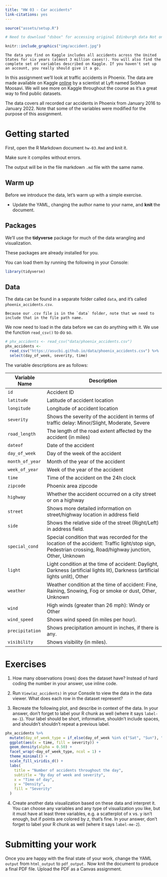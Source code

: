 ```yaml
---
title: "HW 03 - Car accidents"
link-citations: yes
---
```



```r
source("assets/setup.R")

# Need to download "dsbox" for accessing original Edinburgh data Not on CRAN: devtools::install_github("rstudio-education/dsbox")
```

```r
knitr::include_graphics("img/accident.jpg")
```

```marginfigure
The data you find on Kaggle includes all accidents across the United States for six years (almost 3 million cases!). You will also find the complete set of variables described on Kaggle. If you haven't set up an account, you really should give it a go.
```

In this assignment we'll look at traffic accidents in Phoenix.
The data are made available on Kaggle [online](https://www.kaggle.com/datasets/sobhanmoosavi/us-accidents?resource=download) by a scientist at Lyft named Sobhan Moosavi. We will see more on Kaggle throughout the course as it's a great way to find public datasets. 

The data covers all recorded car accidents in Phoenix from January 2016 to January 2022. Note that some of the variables were modified for the purpose of this assignment. 

<!-- https://smoosavi.org/datasets/us_accidents -->
<!-- https://www.kaggle.com/datasets/sobhanmoosavi/us-accidents?resource=download -->
<!-- Sobhan Moosavi; Scientist at Lyft, former CSE PhD student at Ohio State University -->

# Getting started

First, open the R Markdown document `hw-03.Rmd` and knit it.

Make sure it compiles without errors.

The output will be in the file markdown `.md` file with the same name.

## Warm up

Before we introduce the data, let's warm up with a simple exercise.

-   Update the YAML, changing the author name to your name, and **knit** the document.

## Packages

We'll use the **tidyverse** package for much of the data wrangling and visualization. 
<!-- and the data lives in the **dsbox** package. -->

These packages are already installed for you.

You can load them by running the following in your Console:

```r
library(tidyverse)
```

## Data

The data can be found in a separate folder called `data`, and it's called `phoenix_accidents.csv`. 

```marginfigure
Because our .csv file is in the `data` folder, note that we need to include that in the file path name. 
```

We now need to load in the data before we can do anything with it. We use the function `read_csv()` to do so. 

<!-- Will need to figure out the best way to load in data from RStudio server or directly from Github -->

```r
# phx_accidents <- read_csv("data/phoenix_accidents.csv")
phx_accidents <- 
  read_csv("https://asucbi.github.io/data/phoenix_accidents.csv") %>% 
  select(day_of_week, severity, time)
```

The variable descriptions are as follows:

| Variable Name                                      | Description                                                                                                                                                |
|----------------------------------------------------|------------------------------------------------------------------------------------------------------------------------------------------------------------|
| `id` | Accident ID |
| `latitude` | Latitude of accident location |                                                                                             
| `longitude` | Longitude of accident location |
| `severity` | Shows the severity of the accident in terms of traffic delay: Minor/Slight, Moderate, Severe |
| `road_length` | The length of the road extent affected by the accident (in miles) |
| `dateof` | Date of the accident |
| `day_of_week` | Day of the week of the accident |
| `month_of_year` | Month of the year of the accident |
| `week_of_year` | Week of the year of the accident |
| `time` | Time of the accident on the 24h clock |
| `zipcode` | Phoenix area zipcode |
| `highway` | Whether the accident occurred on a city street or on a highway |
| `street` | Shows more detailed information on street/highway location in address field |
| `side` | Shows the relative side of the street (Right/Left) in address field. |
| `special_cond` | Special condition that was recorded for the location of the accident: Traffic light/stop sign, Pedestrian crossing, Road/highway junction, Other, Unknown |
| `light` | Light condition at the time of accident: Daylight, Darkness (artificial lights lit), Darkness (artificial lights unlit), Other |
| `weather` | Weather condition at the time of accident: Fine, Raining, Snowing, Fog or smoke or dust, Other, Unknown |
| `wind` | High winds (greater than 26 mph): Windy or Other |
| `wind_speed` | Shows wind speed (in miles per hour). |
| `precipitation` | Shows precipitation amount in inches, if there is any. |
| `visibility` | Shows visibility (in miles). |

# Exercises

1.  How many observations (rows) does the dataset have? Instead of hard coding the number in your answer, use inline code.

1.  Run `View(az_accidents)` in your Console to view the data in the data viewer. What does each row in the dataset represent?

<!-- 🧶 ✅ ⬆️ Knit, *commit, and push your changes to GitHub with an appropriate commit message. Make sure to commit and push all changed files so that your Git pane is cleared up afterwards.* -->

3.  Recreate the following plot, and describe in context of the data. In your answer, don't forget to label your R chunk as well (where it says `label-me-1`). Your label should be short, informative, shouldn't include spaces, and shouldn't shouldn't repeat a previous label.

```r
phx_accidents %>%
  mutate(day_of_week_type = if_else(day_of_week %in% c("Sat", "Sun"), "Weekend", "Weekday")) %>%
  ggplot(aes(x = time, fill = severity)) +
  geom_density(alpha = 0.50) +
  facet_wrap(~day_of_week_type, ncol = 1) +
  theme_minimal() +
  scale_fill_viridis_d() +
  labs(
    title = "Number of accidents throughout the day",
    subtitle = "By day of week and severity",
    x = "Time of day",
    y = "Density",
    fill = "Severity"
  )
```

<!-- 🧶 ✅ ⬆️ Knit, *commit, and push your changes to GitHub with an appropriate commit message. Make sure to commit and push all changed files so that your Git pane is cleared up afterwards.* -->

4.  Create another data visualization based on these data and interpret it. You can choose any variables and any type of visualization you like, but it must have at least three variables, e.g. a scatterplot of x vs. y isn't enough, but if points are colored by z, that's fine. In your answer, don't forget to label your R chunk as well (where it says `label-me-2`).

<!-- 🧶 ✅ ⬆️ Knit, *commit, and push your changes to GitHub with an appropriate commit message. Make sure to commit and push all changed files so that your Git pane is cleared up afterwards and review the md document on GitHub to make sure you're happy with the final state of your work.* -->

# Submitting your work

Once you are happy with the final state of your work, change the YAML `output` from `html_output` to `pdf_output.` Now knit the document to produce a final PDF file. Upload the PDF as a Canvas assignment.  
